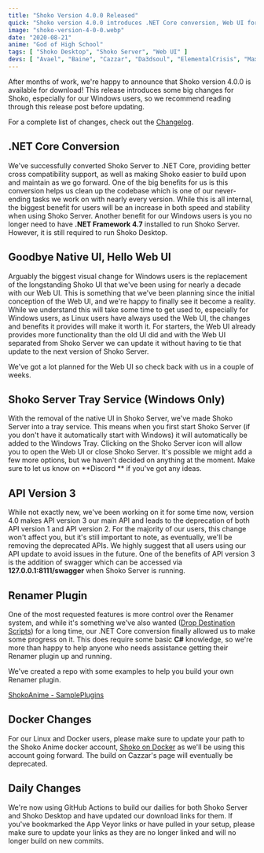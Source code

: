 ```yaml
---
title: "Shoko Version 4.0.0 Released"
quick: "Shoko version 4.0.0 introduces .NET Core conversion, Web UI for Windows users, a tray service, and API version 3."
image: "shoko-version-4-0-0.webp"
date: "2020-08-21"
anime: "God of High School"
tags: [ "Shoko Desktop", "Shoko Server", "Web UI" ]
devs: [ "Avael", "Baine", "Cazzar", "Da3dsoul", "ElementalCrisis", "MaxPiva", "Mohan226" ]
---
```


After months of work, we're happy to announce that Shoko version 4.0.0 is available for download! This release
introduces some big changes for Shoko, especially for our Windows users, so we recommend reading through this release
post before updating.

For a complete list of changes, check out the [Changelog](https://docs.shokoanime.com/changelog).

## .NET Core Conversion

We've successfully converted Shoko Server to .NET Core, providing better cross compatibility support, as well as making
Shoko easier to build upon and maintain as we go forward. One of the big benefits for us is this conversion helps us
clean up the codebase which is one of our never-ending tasks we work on with nearly every version. While this is all
internal, the biggest benefit for users will be an increase in both speed and stability when using Shoko Server. Another
benefit for our Windows users is you no longer need to have **.NET Framework 4.7** installed to run Shoko Server.
However, it is still required to run Shoko Desktop.

## Goodbye Native UI, Hello Web UI

Arguably the biggest visual change for Windows users is the replacement of the longstanding Shoko UI that we've been
using for nearly a decade with our Web UI. This is something that we've been planning since the initial conception of
the Web UI, and we're happy to finally see it become a reality. While we understand this will take some time to get used
to, especially for Windows users, as Linux users have always used the Web UI, the changes and benefits it provides will
make it worth it. For starters, the Web UI already provides more functionality than the old UI did and with the Web UI
separated from Shoko Server we can update it without having to tie that update to the next version of Shoko Server.

We've got a lot planned for the Web UI so check back with us in a couple of weeks.

## Shoko Server Tray Service (Windows Only)

With the removal of the native UI in Shoko Server, we've made Shoko Server into a tray service. This means when you
first start Shoko Server (if you don't have it automatically start with Windows) it will automatically be added to the
Windows Tray. Clicking on the Shoko Server icon will allow you to open the Web UI or close Shoko Server. It's possible
we might add a few more options, but we haven't decided on anything at the moment. Make sure to let us know on **Discord
** if you've got any ideas.

## API Version 3

While not exactly new, we've been working on it for some time now, version 4.0 makes API version 3 our main API and
leads to the deprecation of both API version 1 and API version 2. For the majority of our users, this change won't
affect you, but it's still important to note, as eventually, we'll be removing the deprecated APIs. We highly suggest
that all users using our API update to avoid issues in the future. One of the benefits of API version 3 is the addition
of swagger which can be accessed via **127.0.0.1:8111/swagger** when Shoko Server is running.

## Renamer Plugin

One of the most requested features is more control over the Renamer system, and while it's something we've also
wanted ([Drop Destination Scripts](https://github.com/ShokoAnime/ShokoServer/issues/504)) for a long time, our .NET Core
conversion finally allowed us to make some progress on it. This does require some basic **C#** knowledge, so we're more
than happy to help anyone who needs assistance getting their Renamer plugin up and running.

We've created a repo with some examples to help you build your own Renamer plugin.

[ShokoAnime - SamplePlugins](https://github.com/ShokoAnime/SamplePlugins)

## Docker Changes

For our Linux and Docker users, please make sure to update your path to the Shoko Anime docker
account, [Shoko on Docker](https://hub.docker.com/r/shokoanime/server/) as we'll be using this account going forward.
The build on Cazzar's page will eventually be deprecated.

## Daily Changes

We're now using GitHub Actions to build our dailies for both Shoko Server and Shoko Desktop and have updated our
download links for them. If you've bookmarked the App Veyor links or have pulled in your setup, please make sure to
update your links as they are no longer linked and will no longer build on new commits.
